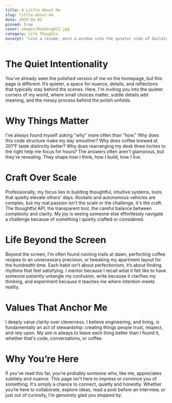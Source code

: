 ```yaml
---
title: A Little About Me
slug: little-about-me
date: 2025-04-02
pinned: true
cover: images/ReadingUCI.jpg
category: Life Thoughts
excerpt: "Less a resume, more a window into the quieter side of building, where care, curiosity, and small details shape more than just code."
---
```


# The Quiet Intentionality

You’ve already seen the polished version of me on the homepage, but this page is different. It’s quieter, a space for nuance, details, and reflections that typically stay behind the scenes. Here, I'm inviting you into the quieter corners of my world, where small choices matter, subtle details add meaning, and the messy process behind the polish unfolds.

# Why Things Matter

I’ve always found myself asking "why" more often than "how." Why does this code structure make my day smoother? Why does coffee brewed at 201°F taste distinctly better? Why does rearranging my desk three inches to the right help me focus for hours? The answers often aren't glamorous, but they're revealing. They shape how I think, how I build, how I live.

# Craft Over Scale

Professionally, my focus lies in building thoughtful, intuitive systems, tools that quietly elevate others' days. Rockets and autonomous vehicles are complex, but my real passion isn't the scale or the challenge, it's the craft. The thoughtful API, the transparent tool, the careful balance between complexity and clarity. My joy is seeing someone else effortlessly navigate a challenge because of something I quietly crafted or considered.

# Life Beyond the Screen

Beyond the screen, I’m often found running trails at dawn, perfecting coffee recipes to an unnecessary precision, or tweaking my apartment layout for the hundredth time. Each habit isn’t about perfectionism, it’s about finding rhythms that feel satisfying. I mentor because I recall what it felt like to have someone patiently untangle my confusion, write because it clarifies my thinking, and experiment because it teaches me where intention meets reality.

# Values That Anchor Me

I deeply value clarity over cleverness. I believe engineering, and living, is fundamentally an act of stewardship: creating things people trust, respect, and rely upon. My aim is always to leave each thing better than I found it, whether that's code, conversations, or coffee.

# Why You’re Here

If you’ve read this far, you’re probably someone who, like me, appreciates subtlety and nuance. This page isn’t here to impress or convince you of something. It's simply a chance to connect, quietly and honestly. Whether you’re here to collaborate, explore ideas, read a post before an interview, or just out of curiosity, I’m genuinely glad you stopped by.
